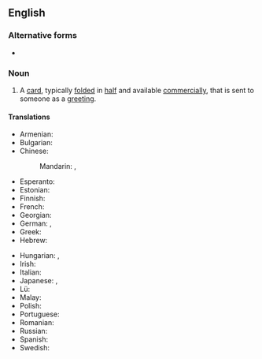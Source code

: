 ==English==

===Alternative forms===
* {{l|en|greetings card}}

===Noun===
{{en-noun}}

# A [[card]], typically [[fold]]ed in [[half]] and available [[commercially]], that is sent to someone as a [[greeting]]. {{translation only}}

====Translations====
{{trans-top|card sent as a greeting}}
* Armenian: {{t+|hy|բացիկ}}
* Bulgarian: {{t|bg|поздрави́телна ка́ртичка|f}}
* Chinese:
*: Mandarin: {{t+|cmn|賀卡|sc=Hani}}, {{t+|cmn|贺卡|tr=hèkǎ|sc=Hani}}
* Esperanto: {{t|eo|salutkarto}}
* Estonian: {{t+|et|õnnitluskaart}}
* Finnish: {{t+|fi|onnittelukortti}}
* French: {{t+|fr|carte de vœux|f}}
* Georgian: {{t-needed|ka}}
* German: {{t+|de|Glückwunschkarte|f}}, {{t+|de|Grußkarte|f}}
* Greek: {{t|el|ευχετήρια κάρτα|f}}
* Hebrew: {{t+|he|כרטיס ברכה|sc=Hebr|tr=kartis bracha}}
{{trans-mid}}
* Hungarian: {{t+|hu|üdvözlőlap}}, {{t|hu|üdvözlőkártya}}
* Irish: {{t|ga|cárta beannachta|m}}
* Italian: {{t|it|cartolina di auguri|f}}
* Japanese: {{t|ja|グリーティングカード|tr=gurītingukādo|sc=Jpan}}, {{t|ja|挨拶状|tr=aisatsu-jō|sc=Jpan}}
* Lü: {{t|khb|ᦶᦕᧃᧈᦀᦳᧃᧈᦑᦳᧃ}}
* Malay: {{t|ms|kad ucapan}}
* Polish: {{t|pl|kartka z pozdrowieniami|f}}
* Portuguese: {{t+|pt|cartão|m}}
* Romanian: {{t+|ro|felicitare|f}}
* Russian: {{t|ru|поздрави́тельная откры́тка|f}}
* Spanish: {{t|es|tarjeta de felicitación|f}}
* Swedish: {{t+|sv|gratulationskort|n}}
{{trans-bottom}}
